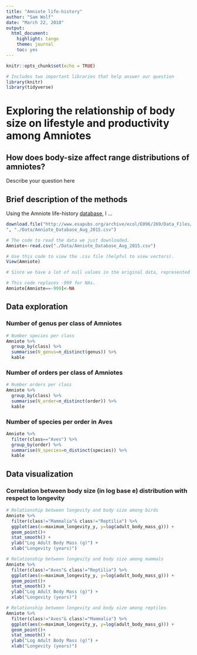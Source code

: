 ```yaml
---
title: "Amniote life-history"
author: "Sam Wolf"
date: "March 22, 2018"
output: 
  html_document:
    highlight: tango
    theme: journal
    toc: yes
---
```


```r
knitr::opts_chunk$set(echo = TRUE)
```


```r
# Includes two important libraries that help answer our question
library(knitr)
library(tidyverse)

```

# Exploring the relationship of body size on lifestyle and productivity among Amniotes
##  How does body-size affect range distributions of amniotes?

Describe your question here

## Brief description of the methods

Using the Amniote life-history [database](http://www.esapubs.org/archive/ecol/E096/269/#data), I ...

```r
download.file("http://www.esapubs.org/archive/ecol/E096/269/Data_Files/Amniote_Database_Aug_2015.csv
", "./Data/Amniote_Database_Aug_2015.csv")

```
```r
# The code to read the data we just downloaded. 
Amniote<-read.csv("./Data/Amniote_Database_Aug_2015.csv")

# Use this code to view the .csv file (helpful to view vectors).
View(Amniote)
```

```r
# Since we have a lot of null values in the original data, represented as -999, we can make these into NA's to make the data more readable. 

# This code replaces -999 for NAs.
Amniote[Amniote==-999]<-NA
```


## Data exploration

### Number of genus per class of Amniotes 
```r
# Number species per class
Amniote %>% 
  group_by(class) %>% 
  summarise(N_genus=n_distinct(genus)) %>% 
  kable
```

### Number of orders per class of Amniotes
```r
# Number orders per class
Amniote %>% 
  group_by(class) %>% 
  summarise(N_order=n_distinct(order)) %>% 
  kable
```


### Number of species per order in Aves
```r
Amniote %>% 
  filter(class=="Aves") %>% 
  group_by(order) %>% 
  summarise(N_species=n_distinct(species)) %>% 
  kable

```


## Data visualization
### Correlation between body size (in log base e) distribution with respect to longevity
```r
# Relationship between longevity and body size among birds
Amniote %>% 
  filter(class!="Mammalia"& class!="Reptilia") %>% 
  ggplot(aes(x=maximum_longevity_y, y=log(adult_body_mass_g))) + 
  geom_point()+
  stat_smooth() +
  ylab("Log Adult Body Mass (g)") +
  xlab("Longevity (years)")
```


```r
# Relationship between longevity and body size among mammals
Amniote %>% 
  filter(class!="Aves"& class!="Reptilia") %>% 
  ggplot(aes(x=maximum_longevity_y, y=log(adult_body_mass_g))) + 
  geom_point()+
  stat_smooth() +
  ylab("Log Adult Body Mass (g)") +
  xlab("Longevity (years)")
```


```r
# Relationship between longevity and body size among reptiles
Amniote %>% 
  filter(class!="Aves"& class!="Mammalia") %>% 
  ggplot(aes(x=maximum_longevity_y, y=log(adult_body_mass_g))) + 
  geom_point()+
  stat_smooth() +
  ylab("Log Adult Body Mass (g)") +
  xlab("Longevity (years)")
```